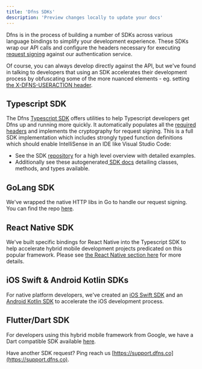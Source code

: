 ```yaml
---
title: 'Dfns SDKs'
description: 'Preview changes locally to update your docs'
---
```


Dfns is in the process of building a number of SDKs across various language bindings to simplify your development experience. These SDKs wrap our API calls and configure the headers necessary for executing [request signing](/api-reference/auth/signing-flows) against our authentication service.

Of course, you can always develop directly against the API, but we've found in talking to developers that using an SDK accelerates their development process by obfuscating some of the more nuanced elements - eg. setting [the X-DFNS-USERACTION header](/api-reference/auth).

## Typescript SDK

The Dfns [Typescript SDK](/sdks/typescript)  offers utilities to help Typescript developers get Dfns up and running more quickly.  It automatically populates all the [required headers](/api-reference/auth) and implements the cryptography for request signing.   This is a full SDK implementation which includes strongly typed function definitions which should enable IntelliSense in an IDE like Visual Studio Code:

* See the SDK [repository](https://github.com/dfns/dfns-sdk-ts) for a high level overview with detailed examples.
* Additionally see these autogenerated[ SDK docs](https://dfns.github.io/dfns-sdk-ts/) detailing classes, methods, and types available.

## GoLang SDK

We've wrapped the native HTTP libs in Go to handle our request signing.  You can find the repo [here](https://github.com/dfns/dfns-sdk-go).

## React Native SDK

We've built specific bindings for React Native into the Typescript SDK to help accelerate hybrid mobile development projects predicated on this popular framework.  Please see [the React Native section here](https://github.com/dfns/dfns-sdk-ts/tree/m/packages/sdk-react-native) for more details.

## iOS Swift & Android Kotlin SDKs

For native platform developers, we've created an [iOS Swift SDK](https://github.com/dfns/dfns-sdk-swift) and an [Android Kotlin SDK](https://github.com/dfns/dfns-sdk-kotlin) to accelerate the iOS development process.

## Flutter/Dart SDK

For developers using this hybrid mobile framework from Google, we have a Dart compatible SDK available [here](https://github.com/dfns/dfns-sdk-flutter).

Have another SDK request?  Ping reach us [https://support.dfns.co](https://support.dfns.co).
